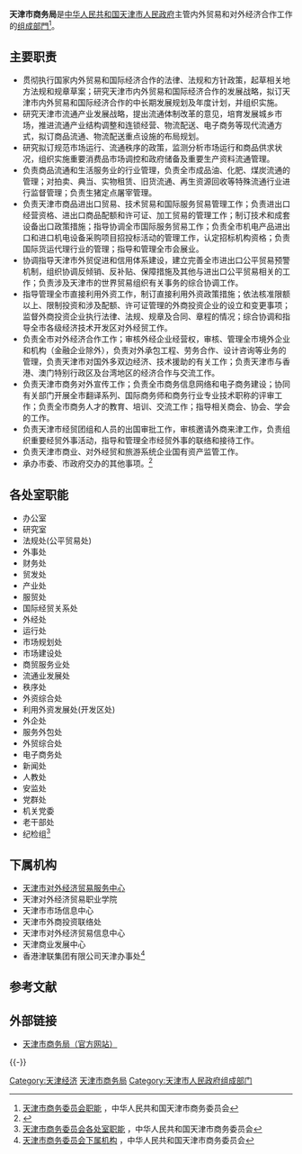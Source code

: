 {{Infobox PRCG
|机构名称=天津市商务局
|标志1=Red star.svg
|标志1说明=[[s:国务院关于国家行政机关和企业事业单位社会团体印章管理的规定|1999年规定]]：[[印章|印章]][[直径|直径]]?厘米，中央刊[[五角星|五角星]]，由[[天津市人民政府|天津市人民政府]]制发。
|职位1=局长
|人员1=[[沈蕾|沈　蕾]]
|职位2=副局长
|人员2=何智能{{wrap}}李　宏{{wrap}}杨　柳{{wrap}}李　建
|人数2=4
|职位3=纪检组长
|人员3=牛文辉
|职位4=总会计师
|人员4=刘志勇
|业务上级机构=[[中华人民共和国商务部|中华人民共和国商务部]]
|组织上级机构=[[天津市人民政府|天津市人民政府]]
|机构类型=[[天津市人民政府组成部门|天津市人民政府组成部门]]
|行政级别=正地厅级
|成立时间=
|前身=[[天津市对外经济贸易委员会|天津市对外经济贸易委员会]]<br />[[天津市商务委员会|天津市商务委员会]]
|地址1=[[天津市|天津市]][[和平区_(天津市)|和平区]][[大沽北路|大沽北路]]158号
|邮编1=
|网站=天津市商务局
|网址=http://shangwuju.tj.gov.cn/
|image1=天津市商务委员会大门.jpg
|caption1=天津市商务局大门
}}

'''天津市商务局'''是[[中华人民共和国|中华人民共和国]][[天津市人民政府|天津市人民政府]]主管内外贸易和对外经济合作工作的[[天津市人民政府组成部门|组成部門]]<ref>[http://www.tjcoc.gov.cn/html/tjcoc_situation.html 天津市商务委员会职能] {{Wayback|url=http://www.tjcoc.gov.cn/html/tjcoc_situation.html |date=20100117012024 }}，中华人民共和国天津市商务委员会</ref>。

== 主要职责 ==
*贯彻执行国家内外贸易和国际经济合作的法律、法规和方针政策，起草相关地方法规和规章草案；研究天津市内外贸易和国际经济合作的发展战略，拟订天津市内外贸易和国际经济合作的中长期发展规划及年度计划，并组织实施。 
*研究天津市流通产业发展战略，提出流通体制改革的意见，培育发展城乡市场，推进流通产业结构调整和连锁经营、物流配送、电子商务等现代流通方式，拟订商品流通、物流配送重点设施的布局规划。 
*研究拟订规范市场运行、流通秩序的政策，监测分析市场运行和商品供求状况，组织实施重要消费品市场调控和政府储备及重要生产资料流通管理。 
*负责商品流通和生活服务业的行业管理，负责全市成品油、化肥、煤炭流通的管理；对拍卖、典当、实物租赁、旧货流通、再生资源回收等特殊流通行业进行监督管理；负责生猪定点屠宰管理。 
*负责天津市商品进出口贸易、技术贸易和国际服务贸易管理工作；负责进出口经营资格、进出口商品配额和许可证、加工贸易的管理工作；制订技术和成套设备出口政策措施；指导协调全市国际服务贸易工作；负责全市机电产品进出口和进口机电设备采购项目招投标活动的管理工作，认定招标机构资格；负责国际货运代理行业的管理；指导和管理全市会展业。 
*协调指导天津市外贸促进和信用体系建设，建立完善全市进出口公平贸易预警机制，组织协调反倾销、反补贴、保障措施及其他与进出口公平贸易相关的工作；负责涉及天津市的世界贸易组织有关事务的综合协调工作。 
*指导管理全市直接利用外资工作，制订直接利用外资政策措施；依法核准限额以上、限制投资和涉及配额、许可证管理的外商投资企业的设立和变更事项；监督外商投资企业执行法律、法规、规章及合同、章程的情况；综合协调和指导全市各级经济技术开发区对外经贸工作。 
*负责全市对外经济合作工作；审核外经企业经营权，审核、管理全市境外企业和机构（金融企业除外），负责对外承包工程、劳务合作、设计咨询等业务的管理，负责天津市对国外多双边经济、技术援助的有关工作；负责天津市与香港、澳门特别行政区及台湾地区的经济合作与交流工作。 
*负责天津市商务对外宣传工作；负责全市商务信息网络和电子商务建设；协同有关部门开展全市翻译系列、国际商务师和商务行业专业技术职称的评审工作；负责全市商务人才的教育、培训、交流工作；指导相关商会、协会、学会的工作。 
*负责天津市经贸团组和人员的出国审批工作，审核邀请外商来津工作，负责组织重要经贸外事活动，指导和管理全市经贸外事的联络和接待工作。 
*负责天津市商业、对外经贸和旅游系统企业国有资产监管工作。 
*承办市委、市政府交办的其他事项。<ref>{{Cite web |url=http://www.tjcoc.gov.cn/html/tjcoc_situation.html |title=天津市商务委员会主要职责 |access-date=2009-12-21 |archive-url=https://web.archive.org/web/20100117012024/http://www.tjcoc.gov.cn/html/tjcoc_situation.html |archive-date=2010-01-17 |dead-url=yes }}</ref>

== 各处室职能 ==
*办公室
*研究室
*法规处(公平贸易处)
*外事处
*财务处
*贸发处
*产业处
*服贸处
*国际经贸关系处
*外经处
*运行处
*市场规划处
*市场建设处
*商贸服务业处
*流通业发展处
*秩序处
*外资综合处
*利用外资发展处(开发区处)
*外企处
*服务外包处
*外贸综合处
*电子商务处
*新闻处
*人教处
*安监处
*党群处
*机关党委
*老干部处
*纪检组<ref>[http://www.tjcoc.gov.cn/index.html 天津市商务委员会各处室职能] {{Wayback|url=http://www.tjcoc.gov.cn/index.html |date=20100113160156 }}，中华人民共和国天津市商务委员会</ref>

== 下属机构 ==
*[[天津市对外经济贸易服务中心|天津市对外经济贸易服务中心]]
*天津对外经济贸易职业学院
*天津市市场信息中心
*天津市外商投资联络处
*天津市对外经济贸易信息中心
*天津商业发展中心
*香港津联集团有限公司天津办事处<ref>[http://www.tjcoc.gov.cn/html/tjcoc_organization.html 天津市商务委员会下属机构] {{Wayback|url=http://www.tjcoc.gov.cn/html/tjcoc_organization.html |date=20100117201731 }}，中华人民共和国天津市商务委员会</ref>

==参考文献==
{{Reflist}}

== 外部链接 ==
*[http://shangwuju.tj.gov.cn/ 天津市商务局（官方网站）]{{Wayback|url=http://shangwuju.tj.gov.cn/ |date=20200914151908 }}

{{-}}
{{天津市人民政府}}

[[Category:天津经济|Category:天津经济]]
[[Category:天津市商务局|]]
[[Category:天津市人民政府组成部门|Category:天津市人民政府组成部门]]